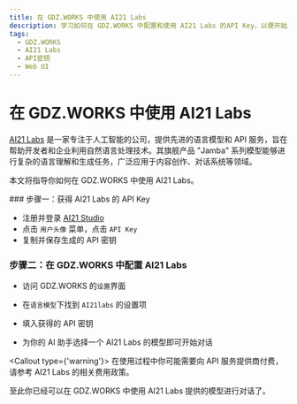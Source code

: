 ```yaml
---
title: 在 GDZ.WORKS 中使用 AI21 Labs
description: 学习如何在 GDZ.WORKS 中配置和使用 AI21 Labs 的API Key，以便开始对话和交互。
tags:
  - GDZ.WORKS
  - AI21 Labs
  - API密钥
  - Web UI
---
```


# 在 GDZ.WORKS 中使用 AI21 Labs

[AI21 Labs](https://www.ai21.com/) 是一家专注于人工智能的公司，提供先进的语言模型和 API 服务，旨在帮助开发者和企业利用自然语言处理技术。其旗舰产品 "Jamba" 系列模型能够进行复杂的语言理解和生成任务，广泛应用于内容创作、对话系统等领域。

本文将指导你如何在 GDZ.WORKS 中使用 AI21 Labs。

<Steps>
  ### 步骤一：获得 AI21 Labs 的 API Key

  - 注册并登录 [AI21 Studio](https://studio.ai21.com)
  - 点击 `用户头像` 菜单，点击 `API Key`
  - 复制并保存生成的 API 密钥

  ### 步骤二：在 GDZ.WORKS 中配置 AI21 Labs

  - 访问 GDZ.WORKS 的`设置`界面

  - 在`语言模型`下找到 `AI21labs` 的设置项

  - 填入获得的 API 密钥

  - 为你的 AI 助手选择一个 AI21 Labs 的模型即可开始对话

  <Callout type={'warning'}>
    在使用过程中你可能需要向 API 服务提供商付费，请参考 AI21 Labs 的相关费用政策。
  </Callout>
</Steps>

至此你已经可以在 GDZ.WORKS 中使用 AI21 Labs 提供的模型进行对话了。
